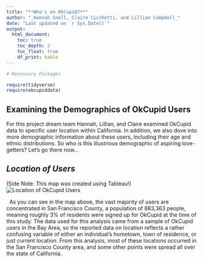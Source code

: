 ```yaml
---
title: "**Who's on OkCupid?**"
author: "_Hannah Snell, Claire Cicchetti, and Lillian Campbell_"
date: "Last updated on `r Sys.Date()`"
output:
  html_document:
    toc: true
    toc_depth: 2
    toc_float: true
    df_print: kable
---
```



```r
# Necessary Packages 

require(tidyverse)
require(okcupiddata)

```


## **Examining the Demographics of OkCupid Users**

For this project dream team Hannah, Lillian, and Claire examined OkCupid data to specific user location within California. In addition, we also dove into more demographic information about these users, including their age and ethnic distributions. 
So who is this illustrious demographic of aspiring love-getters? Let’s go there now...
$~$

## _Location of Users_ 

(Side Note: This map was created using Tableau!)
![Location of OkCupid Users](Yay.PNG)

$~$
As you can see in the map above, the vast majority of users are concentrated in San Francisco County, a population of 883,363 people, meaning roughly 3% of residents were signed up for OkCupid at the time of this study. The data used for this analysis came from a sample of OkCupid users in the Bay Area, so the reported data on location reflects a rather confusing variable of either an individual's hometown, town of residence, or just current location. From this analysis, most of these locations occurred in the San Francisco County area, and some other points were spread all over the state of California.  














